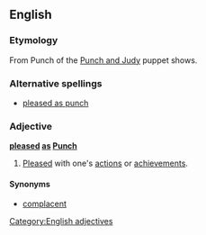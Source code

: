 ==English==

===Etymology===
From Punch of the [[w:Punch and Judy|Punch and Judy]] puppet shows.

===Alternative spellings===
* [[pleased as punch]]

===Adjective===
'''[[pleased]] [[as]] [[Punch]]''' {{not comparable}}

# {{simile|colloquial}} [[pleased|Pleased]] with one's [[action]]s or [[achievement]]s.

====Synonyms====
* [[complacent]]

[[Category:English adjectives]]
